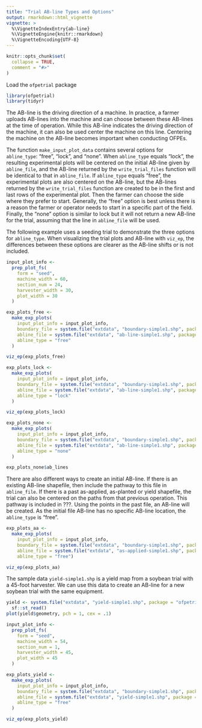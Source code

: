 ```yaml
---
title: "Trial AB-line Types and Options"
output: rmarkdown::html_vignette
vignette: >
  %\VignetteIndexEntry{ab-line}
  %\VignetteEngine{knitr::rmarkdown}
  %\VignetteEncoding{UTF-8}
---
```


```r
knitr::opts_chunk$set(
  collapse = TRUE,
  comment = "#>"
)
```

Load the `ofpetrial` package

```r
library(ofpetrial)
library(tidyr)
```

The AB-line is the driving direction of a machine. In practice, a farmer uploads AB-lines into the machine and can choose between these AB-lines at the time of operation. While this AB-line indicates the driving direction of the machine, it can also be used center the machine on this line. Centering the machine on the AB-line becomes important when conducting OFPEs. 

The function `make_input_plot_data` contains several options for `abline_type`: "free", "lock", and "none". When `abline_type` equals "lock", the resulting experimental plots will be centered on the initial AB-line given by `abline_file`, and the AB-line returned by the `write_trial_files` function will be identical to that in `abline_file`. If `abline_type` equals "free", the experimental plots are also centered on the AB-line, but the AB-lines returned by the `write_trial_files` function are created to be in the first and last rows of the experimental plot. Then the farmer can choose the side where they prefer to start. Generally, the "free" option is best unless there is a reason the farmer or operator needs to start in a specific part of the field. Finally, the "none" option is similar to lock but it will not return a new AB-line for the trial, assuming that the line in `abline_file` will be used. 

The following example uses a seeding trial to demonstrate the three options for `abline_type`. When visualizing the trial plots and AB-line with `viz_ep`, the differences between these options are clearer as the AB-line shifts or is not included. 

```r
input_plot_info <-
  prep_plot_fs(
    form = "seed",
    machine_width = 60,
    section_num = 24,
    harvester_width = 30,
    plot_width = 30
  )

exp_plots_free <-
  make_exp_plots(
    input_plot_info = input_plot_info,
    boundary_file = system.file("extdata", "boundary-simple1.shp", package = "ofpetrial"),
    abline_file = system.file("extdata", "ab-line-simple1.shp", package = "ofpetrial"),
    abline_type = "free"
  )

viz_ep(exp_plots_free)
```

```r
exp_plots_lock <-
  make_exp_plots(
    input_plot_info = input_plot_info,
    boundary_file = system.file("extdata", "boundary-simple1.shp", package = "ofpetrial"),
    abline_file = system.file("extdata", "ab-line-simple1.shp", package = "ofpetrial"),
    abline_type = "lock"
  )

viz_ep(exp_plots_lock)
```

```r
exp_plots_none <-
  make_exp_plots(
    input_plot_info = input_plot_info,
    boundary_file = system.file("extdata", "boundary-simple1.shp", package = "ofpetrial"),
    abline_file = system.file("extdata", "ab-line-simple1.shp", package = "ofpetrial"),
    abline_type = "none"
  )

exp_plots_none$ab_lines
```

There are also different ways to create an initial AB-line. If there is an existing AB-line shapefile, then include the pathway to this file in `abline_file`. If there is a past as-applied, as-planted or yield shapefile, the trial can also be centered on the paths from that previous operation. This pathway is included in ???. Using the points in the past file, an AB-line will be created. As the initial file AB-line has no specific AB-line location, the `abline_type` is "free".

```r
exp_plots_aa <-
  make_exp_plots(
    input_plot_info = input_plot_info,
    boundary_file = system.file("extdata", "boundary-simple1.shp", package = "ofpetrial"),
    abline_file = system.file("extdata", "as-applied-simple1.shp", package = "ofpetrial"),
    abline_type = "free")

viz_ep(exp_plots_aa)
```

The sample data `yield-simple1.shp` is a yield map from a soybean trial with a 45-foot harvester. We can use this data to create an AB-line for a new soybean trial with the same equipment.

```r
yield <- system.file("extdata", "yield-simple1.shp", package = "ofpetrial") %>%
  sf::st_read() 
plot(yield$geometry, pch = 1, cex = .1)
```

```r
input_plot_info <-
  prep_plot_fs(
    form = "seed",
    machine_width = 54,
    section_num = 1,
    harvester_width = 45,
    plot_width = 45
  )

exp_plots_yield <-
  make_exp_plots(
    input_plot_info = input_plot_info,
    boundary_file = system.file("extdata", "boundary-simple1.shp", package = "ofpetrial"),
    abline_file = system.file("extdata", "yield-simple1.shp", package = "ofpetrial"),
    abline_type = "free"
  )

viz_ep(exp_plots_yield)
```

